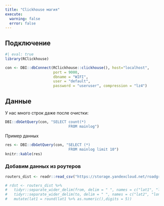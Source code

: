 ```yaml
---
title: "Clickhouse магия"
execute: 
  warning: false
  error: false
---
```



## Подключение

```r
#| eval: true
library(RClickhouse)

con <- DBI::dbConnect(RClickhouse::clickhouse(), host="localhost",
                      port = 9000,
                      dbname = "WIFI",
                      user = "default",
                      password = "useruser", compression = "lz4")
```

## Данные

У нас много строк даже после очистки:

```r
DBI::dbGetQuery(con, "SELECT count(*)
                             FROM mainlog")
```

Пример данных

```r
res <- DBI::dbGetQuery(con, "SELECT (*)
                             FROM mainlog limit 10")
knitr::kable(res)
```

### Добавим данных из роутеров

```r
routers_dist <- readr::read_csv("https://storage.yandexcloud.net/roadgraph/marshruts_lengts.csv")

# rdst <- routers_dist %>% 
#   tidyr::separate_wider_delim(from, delim = " ", names = c("lat1", "lon1")) %>% 
#   tidyr::separate_wider_delim(to, delim = " ", names = c("lat2", "lon2")) %>% 
#   mutate(lat1 = round(lat1 %>% as.numeric(),digits = 5))
```



## 